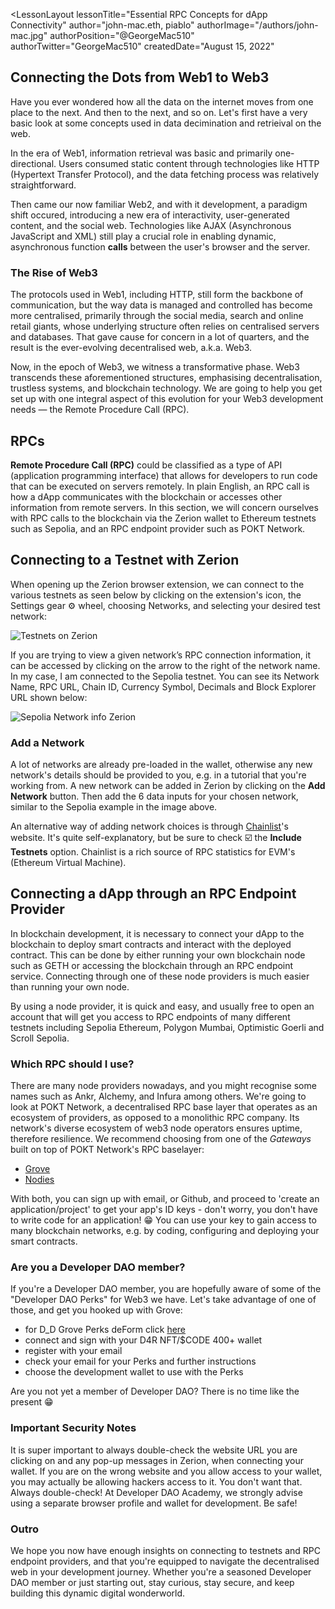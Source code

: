 
<LessonLayout
   lessonTitle="Essential RPC Concepts for dApp Connectivity" 
   author="john-mac.eth, piablo"
   authorImage="/authors/john-mac.jpg"
   authorPosition="@GeorgeMac510"
   authorTwitter="GeorgeMac510"
   createdDate="August 15, 2022"
>

## Connecting the Dots from Web1 to Web3

Have you ever wondered how all the data on the internet moves from one place
to the next. And then to the next, and so on. Let's first have a very basic
look at some concepts used in data decimination and retrieival on the web.

In the era of Web1, information retrieval was basic and primarily one-directional. Users consumed static
content through technologies like HTTP (Hypertext Transfer Protocol), and the data fetching process was
relatively straightforward.

Then came our now familiar Web2, and with it development, a paradigm shift occured, introducing a
new era of interactivity, user-generated content, and the social web. Technologies
like AJAX (Asynchronous JavaScript and XML) still play a crucial role in enabling
dynamic, asynchronous function **calls** between the user's browser and the server.

### The Rise of Web3

The protocols used in Web1, including HTTP, still form the backbone of communication, but the way data
is managed and controlled has become more centralised, primarily through the social media, search and
online retail giants, whose underlying structure often relies on centralised servers and databases. That
gave cause for concern in a lot of quarters, and the result is the ever-evolving decentralised web, a.k.a.
Web3.

Now, in the epoch of Web3, we witness a transformative phase. Web3 transcends these aforementioned
structures, emphasising decentralisation, trustless systems, and blockchain technology. We are going
to help you get set up with one integral aspect of this evolution for your Web3 development needs —
the Remote Procedure Call (RPC).

## RPCs

**Remote Procedure Call (RPC)** could be classified as a type of API
(application programming interface) that allows for developers to run code that
can be executed on servers remotely. In plain English, an RPC call is how a dApp
communicates with the blockchain or accesses other information from remote
servers. In this section, we will concern ourselves with RPC calls to the
blockchain via the Zerion wallet to Ethereum testnets such as Sepolia, and an RPC
endpoint provider such as POKT Network.

## Connecting to a Testnet with Zerion

When opening up the Zerion browser extension, we can connect to the various
testnets as seen below by clicking on the extension's icon, the Settings gear ⚙️
wheel, choosing Networks, and selecting your desired test network:

![Testnets on Zerion](/assets/lessons/connect-with-rpc/test-networks-zerion.png)

If you are trying to view a given network’s RPC connection information, it can be
accessed by clicking on the arrow to the right of the network name. In my case,
I am connected to the Sepolia testnet. You can see its Network Name, RPC URL,
Chain ID, Currency Symbol, Decimals and Block Explorer URL shown below:

![Sepolia Network info Zerion](/assets/lessons/connect-with-rpc/sepolia-network-info-zerion.png)

### Add a Network

A lot of networks are already pre-loaded in the wallet, otherwise any new network's
details should be provided to you, e.g. in a tutorial that you're working from. A new
network can be added in Zerion by clicking on the **Add Network** button. Then
add the 6 data inputs for your chosen network, similar to the Sepolia example in the
image above.

An alternative way of adding network choices is through
[Chainlist](https://chainlist.org/)'s website. It's quite self-explanatory,
but be sure to check ☑️ the **Include Testnets** option. Chainlist is a rich source
of RPC statistics for EVM's (Ethereum Virtual Machine).

## Connecting a dApp through an RPC Endpoint Provider

In blockchain development, it is necessary to connect your dApp to the
blockchain to deploy smart contracts and interact with the deployed contract.
This can be done by either running your own blockchain node such as GETH or
accessing the blockchain through an RPC endpoint service. Connecting through
one of these node providers is much easier than running your own node.

By using a node provider, it is quick and easy, and usually free to open an
account that will get you access to RPC endpoints of many different testnets
including Sepolia Ethereum, Polygon Mumbai, Optimistic Goerli and Scroll Sepolia.

### Which RPC should I use?

There are many node providers nowadays, and you might recognise some names
such as Ankr, Alchemy, and Infura among others. We're going to look at POKT Network,
a decentralised RPC base layer that operates as an ecosystem of providers,
as opposed to a monolithic RPC company. Its network's diverse ecosystem of
web3 node operators ensures uptime, therefore resilience. We
recommend choosing from one of the _Gateways_ built on top of POKT Network's
RPC baselayer:

- [Grove](https://www.grove.city/)
- [Nodies](https://www.nodies.app/)

With both, you can sign up with email, or Github, and proceed to 'create an
application/project' to get your app's ID keys - don't worry, you don't have to write
code for an application! 😁 You can use your key to gain access to
many blockchain networks, e.g. by coding, configuring and deploying your smart contracts.

### Are you a Developer DAO member?

If you're a Developer DAO member, you are hopefully aware of some of the
"Developer DAO Perks" for Web3 we have. Let's take advantage of one of
those, and get you hooked up with Grove:

- for D_D Grove Perks deForm click [here](https://devdao.to/grove-perk)
- connect and sign with your D4R NFT/$CODE 400+ wallet
- register with your email
- check your email for your Perks and further instructions
- choose the development wallet to use with the Perks

Are you not yet a member of Developer DAO? There is no time like the present 😁

### Important Security Notes

It is super important to always double-check the website URL you are clicking
on and any pop-up messages in Zerion, when connecting your wallet. If you are on
the wrong website and you allow access to your wallet, you may actually be allowing
hackers access to it. You don't want that. Always double-check! At Developer DAO
Academy, we strongly advise using a separate browser profile and wallet for
development. Be safe!

### Outro

We hope you now have enough insights on connecting to testnets and RPC endpoint
providers, and that you're equipped to navigate the decentralised web in your
development journey. Whether you're a seasoned Developer DAO member or just starting
out, stay curious, stay secure, and keep building this dynamic digital wonderworld.

</LessonLayout>

